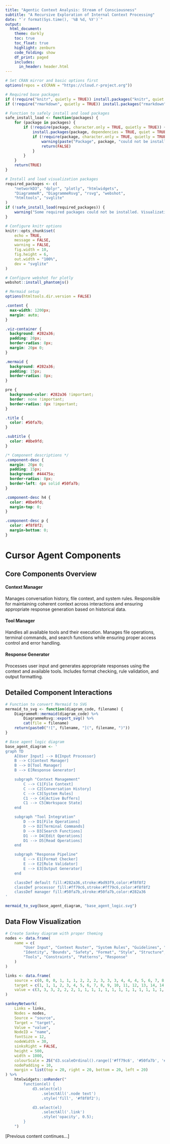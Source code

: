 ```yaml
---
title: "Agentic Context Analysis: Stream of Consciousness"
subtitle: "A Recursive Exploration of Internal Context Processing"
date: "`r format(Sys.time(), '%B %d, %Y')`"
output:
  html_document:
    theme: darkly
    toc: true
    toc_float: true
    highlight: zenburn
    code_folding: show
    df_print: paged
    includes:
      in_header: header.html
---
```


```r
# Set CRAN mirror and basic options first
options(repos = c(CRAN = "https://cloud.r-project.org"))

# Required base packages
if (!require("knitr", quietly = TRUE)) install.packages("knitr", quiet = TRUE)
if (!require("rmarkdown", quietly = TRUE)) install.packages("rmarkdown", quiet = TRUE)

# Function to safely install and load packages
safe_install_load <- function(packages) {
    for (package in packages) {
        if (!require(package, character.only = TRUE, quietly = TRUE)) {
            install.packages(package, dependencies = TRUE, quiet = TRUE)
            if (!require(package, character.only = TRUE, quietly = TRUE)) {
                warning(paste("Package", package, "could not be installed"))
                return(FALSE)
            }
        }
    }
    return(TRUE)
}

# Install and load visualization packages
required_packages <- c(
    "networkD3", "dplyr", "plotly", "htmlwidgets",
    "DiagrammeR", "DiagrammeRsvg", "rsvg", "webshot",
    "htmltools", "svglite"
)
if (!safe_install_load(required_packages)) {
    warning("Some required packages could not be installed. Visualizations may not work properly.")
}

# Configure knitr options
knitr::opts_chunk$set(
    echo = TRUE,
    message = FALSE,
    warning = FALSE,
    fig.width = 10,
    fig.height = 6,
    out.width = "100%",
    dev = "svglite"
)

# Configure webshot for plotly
webshot::install_phantomjs()

# Mermaid setup
options(htmltools.dir.version = FALSE)
```

```css
.content {
  max-width: 1200px;
  margin: auto;
}

.viz-container {
  background: #282a36;
  padding: 20px;
  border-radius: 8px;
  margin: 20px 0;
}

.mermaid {
  background: #282a36;
  padding: 15px;
  border-radius: 8px;
}

pre {
  background-color: #282a36 !important;
  border: none !important;
  border-radius: 8px !important;
}

.title {
  color: #50fa7b;
}

.subtitle {
  color: #8be9fd;
}

/* Component descriptions */
.component-desc {
  margin: 20px 0;
  padding: 15px;
  background: #44475a;
  border-radius: 8px;
  border-left: 4px solid #50fa7b;
}

.component-desc h4 {
  color: #8be9fd;
  margin-top: 0;
}

.component-desc p {
  color: #f8f8f2;
  margin-bottom: 0;
}
```

# Cursor Agent Components

## Core Components Overview

<div class="component-desc">
<h4>Context Manager</h4>
<p>Manages conversation history, file context, and system rules. Responsible for maintaining coherent context across interactions and ensuring appropriate response generation based on historical data.</p>
</div>

<div class="component-desc">
<h4>Tool Manager</h4>
<p>Handles all available tools and their execution. Manages file operations, terminal commands, and search functions while ensuring proper access control and error handling.</p>
</div>

<div class="component-desc">
<h4>Response Generator</h4>
<p>Processes user input and generates appropriate responses using the context and available tools. Includes format checking, rule validation, and output formatting.</p>
</div>

## Detailed Component Interactions

```r
# Function to convert Mermaid to SVG
mermaid_to_svg <- function(diagram_code, filename) {
    DiagrammeR::mermaid(diagram_code) %>%
        DiagrammeRsvg::export_svg() %>%
        cat(file = filename)
    return(paste0("![", filename, "](", filename, ")"))
}

# Base agent logic diagram
base_agent_diagram <- '
graph TD
    A[User Input] --> B{Input Processor}
    B --> C[Context Manager]
    B --> D[Tool Manager]
    B --> E[Response Generator]

    subgraph "Context Management"
        C --> C1[File Context]
        C --> C2[Conversation History]
        C --> C3[System Rules]
        C1 --> C4[Active Buffers]
        C1 --> C5[Workspace State]
    end

    subgraph "Tool Integration"
        D --> D1[File Operations]
        D --> D2[Terminal Commands]
        D --> D3[Search Functions]
        D1 --> D4[Edit Operations]
        D1 --> D5[Read Operations]
    end

    subgraph "Response Pipeline"
        E --> E1[Format Checker]
        E --> E2[Rule Validator]
        E --> E3[Output Generator]
    end

    classDef default fill:#282a36,stroke:#bd93f9,color:#f8f8f2
    classDef processor fill:#ff79c6,stroke:#ff79c6,color:#f8f8f2
    classDef manager fill:#50fa7b,stroke:#50fa7b,color:#282a36
'

mermaid_to_svg(base_agent_diagram, "base_agent_logic.svg")
```

## Data Flow Visualization

```r
# Create Sankey diagram with proper theming
nodes <- data.frame(
    name = c(
        "User Input", "Context Router", "System Rules", "Guidelines", "Tool Params",
        "Identity", "Bounds", "Safety", "Format", "Style", "Structure",
        "Tools", "Constraints", "Patterns", "Response"
    )
)

links <- data.frame(
    source = c(0, 0, 0, 1, 1, 1, 2, 2, 2, 3, 3, 3, 4, 4, 4, 5, 6, 7, 8, 9, 10, 11, 12, 13),
    target = c(1, 1, 1, 2, 3, 4, 5, 6, 7, 8, 9, 10, 11, 12, 13, 14, 14, 14, 14, 14, 14, 14, 14, 14),
    value = c(3, 3, 3, 2, 2, 2, 1, 1, 1, 1, 1, 1, 1, 1, 1, 1, 1, 1, 1, 1, 1, 1, 1, 1)
)

sankeyNetwork(
    Links = links,
    Nodes = nodes,
    Source = "source",
    Target = "target",
    Value = "value",
    NodeID = "name",
    fontSize = 12,
    nodeWidth = 30,
    sinksRight = FALSE,
    height = 500,
    width = 1000,
    colourScale = JS("d3.scaleOrdinal().range(['#ff79c6', '#50fa7b', '#8be9fd', '#bd93f9'])"),
    nodePadding = 10,
    margin = list(top = 20, right = 20, bottom = 20, left = 20)
) %>%
    htmlwidgets::onRender("
        function(el) {
            d3.select(el)
                .selectAll('.node text')
                .style('fill', '#f8f8f2');

            d3.select(el)
                .selectAll('.link')
                .style('opacity', 0.5);
        }
    ")
```

[Previous content continues...] 
